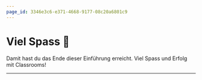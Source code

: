 ```yaml
---
page_id: 3346e3c6-e371-4668-9177-08c20a6801c9
---
```


# Viel Spass 🥳
Damit hast du das Ende dieser Einführung erreicht. Viel Spass und Erfolg mit Classrooms!

---